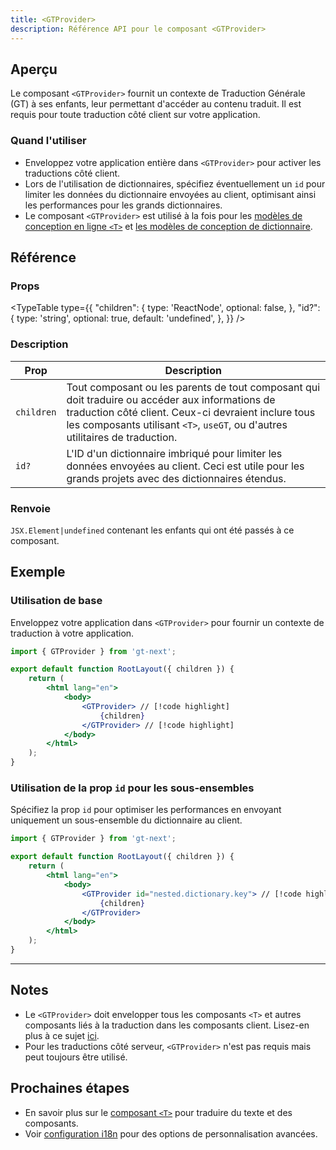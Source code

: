 ```yaml
---
title: <GTProvider>
description: Référence API pour le composant <GTProvider>
---
```


## Aperçu

Le composant `<GTProvider>` fournit un contexte de Traduction Générale (GT) à ses enfants, leur permettant d'accéder au contenu traduit.
Il est requis pour toute traduction côté client sur votre application.

### Quand l'utiliser

- Enveloppez votre application entière dans `<GTProvider>` pour activer les traductions côté client.
- Lors de l'utilisation de dictionnaires, spécifiez éventuellement un `id` pour limiter les données du dictionnaire envoyées au client, optimisant ainsi les performances pour les grands dictionnaires.
- Le composant `<GTProvider>` est utilisé à la fois pour les [modèles de conception en ligne `<T>`](/docs/next/reference/t-reference) et [les modèles de conception de dictionnaire](/docs/next/reference/dictionary).

## Référence

### Props

<TypeTable
  type={{
    "children": {
      type: 'ReactNode',
      optional: false,
    },
    "id?": {
      type: 'string',
      optional: true,
      default: 'undefined',
    },
  }}
/>

### Description

| Prop | Description |
|-----------|-------------|
| `children` | Tout composant ou les parents de tout composant qui doit traduire ou accéder aux informations de traduction côté client. Ceux-ci devraient inclure tous les composants utilisant `<T>`, `useGT`, ou d'autres utilitaires de traduction. |
| `id?` | L'ID d'un dictionnaire imbriqué pour limiter les données envoyées au client. Ceci est utile pour les grands projets avec des dictionnaires étendus. |

### Renvoie

`JSX.Element|undefined` contenant les enfants qui ont été passés à ce composant.

## Exemple

### Utilisation de base

Enveloppez votre application dans `<GTProvider>` pour fournir un contexte de traduction à votre application.

```jsx title="layout.js" copy
import { GTProvider } from 'gt-next';

export default function RootLayout({ children }) {
    return (
        <html lang="en">
            <body>
                <GTProvider> // [!code highlight]
                    {children}
                </GTProvider> // [!code highlight]
            </body>
        </html>
    );
}
```

### Utilisation de la prop `id` pour les sous-ensembles

Spécifiez la prop `id` pour optimiser les performances en envoyant uniquement un sous-ensemble du dictionnaire au client.

```jsx title="layout.js" copy
import { GTProvider } from 'gt-next';

export default function RootLayout({ children }) {
    return (
        <html lang="en">
            <body>
                <GTProvider id="nested.dictionary.key"> // [!code highlight]
                    {children}
                </GTProvider>
            </body>
        </html>
    );
}
```

---

## Notes
 * Le `<GTProvider>` doit envelopper tous les composants `<T>` et autres composants liés à la traduction dans les composants client. Lisez-en plus à ce sujet [ici](/docs/next/reference/t-reference#gtprovider).
 * Pour les traductions côté serveur, `<GTProvider>` n'est pas requis mais peut toujours être utilisé.

## Prochaines étapes
 * En savoir plus sur le [composant `<T>`](/docs/next/reference/t-reference) pour traduire du texte et des composants.
 * Voir [configuration i18n](/docs/next/reference/i18n-configuration) pour des options de personnalisation avancées.
